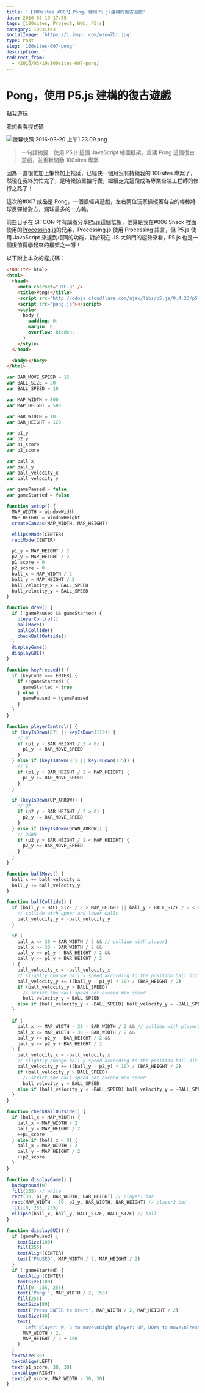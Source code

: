 ```yaml
---
title: '【100sites #007】Pong，使用P5.js建構的復古遊戲'
date: 2016-03-19 17:55
tags: [100sites, Project, Web, P5js]
category: 100sites
socialImage: 'https://i.imgur.com/wznoZbr.jpg'
type: Post
slug: '100sites-007-pong'
description: ''
redirect_from:
  - /2016/03/19/100sites-007-pong/
---
```


# Pong，使用 P5.js 建構的復古遊戲

[點我遊玩](http://kamigami55.github.io/100sites/007_Pong/)

[我想看看程式碼](https://github.com/Kamigami55/100sites/tree/gh-pages/007_Pong)

![螢幕快照 2016-03-20 上午1.23.09.png](https://i.imgur.com/wznoZbr.jpg)

> 一句話摘要：使用 P5.js 這個 JavaScript 繪圖框架，重建 Pong 這個復古遊戲，並重新開動 100sites 專案

因為一直很忙加上懶惰加上拖延，已經快一個月沒有持續我的 100sites 專案了，然現在我終於忙完了，是時候該重拾行囊，繼續走完這段成為專業全端工程師的修行之路了！

這次的#007 成品是 Pong，一個很經典遊戲，左右兩位玩家操縱著各自的棒棒將球反彈給對方，漏球最多的一方輸。

前些日子在 SITCON 年有講者分享[P5.js](http://p5js.org)這個框架，他算是我在#006 Snack 裡面使用的[Processing.js](http://processingjs.org)的兄弟，Processing.js 使用 Processing 語言，但 P5.js 使用 JavaScript 來達到相同的功能，對於現在 JS 大熱門的趨勢來看，P5.js 也是一個很值得學起來的框架之一呀！

以下附上本次的程式碼：

```html index.html
<!DOCTYPE html>
<html>
  <head>
    <meta charset="UTF-8" />
    <title>Pong!</title>
    <script src="http://cdnjs.cloudflare.com/ajax/libs/p5.js/0.4.23/p5.js"></script>
    <script src="pong.js"></script>
    <style>
      body {
        padding: 0;
        margin: 0;
        overflow: hidden;
      }
    </style>
  </head>

  <body></body>
</html>
```

```javascript pong.js
var BAR_MOVE_SPEED = 15
var BALL_SIZE = 20
var BALL_SPEED = 10

var MAP_WIDTH = 800
var MAP_HEIGHT = 500

var BAR_WIDTH = 10
var BAR_HEIGHT = 120

var p1_y
var p2_y
var p1_score
var p2_score

var ball_x
var ball_y
var ball_velocity_x
var ball_velocity_y

var gamePaused = false
var gameStarted = false

function setup() {
  MAP_WIDTH = windowWidth
  MAP_HEIGHT = windowHeight
  createCanvas(MAP_WIDTH, MAP_HEIGHT)

  ellipseMode(CENTER)
  rectMode(CENTER)

  p1_y = MAP_HEIGHT / 2
  p2_y = MAP_HEIGHT / 2
  p1_score = 0
  p2_score = 0
  ball_x = MAP_WIDTH / 2
  ball_y = MAP_HEIGHT / 2
  ball_velocity_x = BALL_SPEED
  ball_velocity_y = BALL_SPEED
}

function draw() {
  if (!gamePaused && gameStarted) {
    pleyerControl()
    ballMove()
    ballCollide()
    checkBallOutside()
  }
  displayGame()
  displayGUI()
}

function keyPressed() {
  if (keyCode === ENTER) {
    if (!gameStarted) {
      gameStarted = true
    } else {
      gamePaused = !gamePaused
    }
  }
}

function pleyerControl() {
  if (keyIsDown(87) || keyIsDown(119)) {
    // W
    if (p1_y - BAR_HEIGHT / 2 > 0) {
      p1_y -= BAR_MOVE_SPEED
    }
  } else if (keyIsDown(83) || keyIsDown(115)) {
    // S
    if (p1_y + BAR_HEIGHT / 2 < MAP_HEIGHT) {
      p1_y += BAR_MOVE_SPEED
    }
  }

  if (keyIsDown(UP_ARROW)) {
    // UP
    if (p2_y - BAR_HEIGHT / 2 > 0) {
      p2_y -= BAR_MOVE_SPEED
    }
  } else if (keyIsDown(DOWN_ARROW)) {
    // DOWN
    if (p2_y + BAR_HEIGHT / 2 < MAP_HEIGHT) {
      p2_y += BAR_MOVE_SPEED
    }
  }
}

function ballMove() {
  ball_x += ball_velocity_x
  ball_y += ball_velocity_y
}

function ballCollide() {
  if (ball_y + BALL_SIZE / 2 > MAP_HEIGHT || ball_y - BALL_SIZE / 2 < 0) {
    // collide with upper and lower walls
    ball_velocity_y = -ball_velocity_y
  }

  if (
    ball_x <= 30 + BAR_WIDTH / 2 && // collide with player1
    ball_x >= 30 - BAR_WIDTH / 2 &&
    ball_y >= p1_y - BAR_HEIGHT / 2 &&
    ball_y <= p1_y + BAR_HEIGHT / 2
  ) {
    ball_velocity_x = -ball_velocity_x
    // slightly change ball y speed according to the position ball hit on the bar
    ball_velocity_y += ((ball_y - p1_y) * 10) / (BAR_HEIGHT / 2)
    if (ball_velocity_y > BALL_SPEED)
      // strict the ball speed not exceed max speed
      ball_velocity_y = BALL_SPEED
    else if (ball_velocity_y < -BALL_SPEED) ball_velocity_y = -BALL_SPEED
  }

  if (
    ball_x >= MAP_WIDTH - 30 - BAR_WIDTH / 2 && // collide with player2
    ball_x <= MAP_WIDTH - 30 + BAR_WIDTH / 2 &&
    ball_y >= p2_y - BAR_HEIGHT / 2 &&
    ball_y <= p2_y + BAR_HEIGHT / 2
  ) {
    ball_velocity_x = -ball_velocity_x
    // slightly change ball y speed according to the position ball hit on the bar
    ball_velocity_y += ((ball_y - p2_y) * 10) / (BAR_HEIGHT / 2)
    if (ball_velocity_y > BALL_SPEED)
      // strict the ball speed not exceed max speed
      ball_velocity_y = BALL_SPEED
    else if (ball_velocity_y < -BALL_SPEED) ball_velocity_y = -BALL_SPEED
  }
}

function checkBallOutside() {
  if (ball_x > MAP_WIDTH) {
    ball_x = MAP_WIDTH / 2
    ball_y = MAP_HEIGHT / 2
    ++p1_score
  } else if (ball_x < 0) {
    ball_x = MAP_WIDTH / 2
    ball_y = MAP_HEIGHT / 2
    ++p2_score
  }
}

function displayGame() {
  background(0)
  fill(255) // white
  rect(30, p1_y, BAR_WIDTH, BAR_HEIGHT) // player1 bar
  rect(MAP_WIDTH - 30, p2_y, BAR_WIDTH, BAR_HEIGHT) // player2 bar
  fill(0, 255, 255)
  ellipse(ball_x, ball_y, BALL_SIZE, BALL_SIZE) // ball
}

function displayGUI() {
  if (gamePaused) {
    textSize(100)
    fill(255)
    textAlign(CENTER)
    text('PAUSED', MAP_WIDTH / 2, MAP_HEIGHT / 2)
  }
  if (!gameStarted) {
    textAlign(CENTER)
    textSize(100)
    fill(0, 255, 255)
    text('Pong!', MAP_WIDTH / 2, 150)
    fill(255)
    textSize(80)
    text('Press ENTER to Start', MAP_WIDTH / 2, MAP_HEIGHT / 2)
    textSize(40)
    text(
      'Left player: W, S to move\nRight player: UP, DOWN to move\nPress ENTER to pause',
      MAP_WIDTH / 2,
      MAP_HEIGHT / 2 + 150
    )
  }
  textSize(30)
  textAlign(LEFT)
  text(p1_score, 30, 30)
  textAlign(RIGHT)
  text(p2_score, MAP_WIDTH - 30, 30)
}
```
